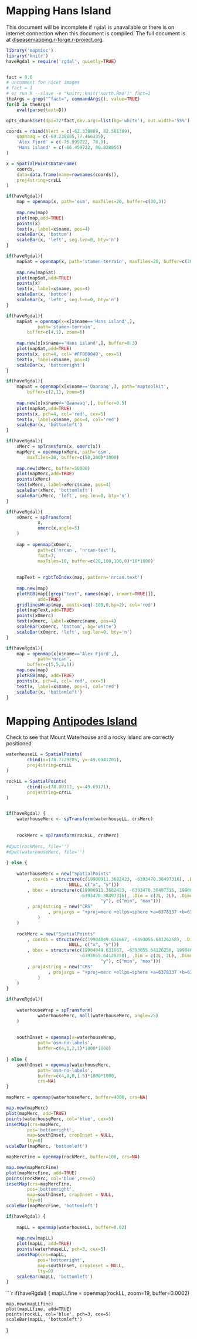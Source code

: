 <!--
%\VignetteEngine{knitr::docco_linear}
%\VignetteIndexEntry{Mapping Hans Island}
-->

# Mapping Hans Island



This document will be incomplete if `rgdal` is unavailable or there is on
internet connection when this document is compiled.  The full document is at
[diseasemapping.r-forge.r-project.org](http://diseasemapping.r-forge.r-project.org).



```r

library('mapmisc')
library('knitr')
haveRgdal = require('rgdal', quietly=TRUE)


fact = 0.6
# uncomment for nicer images
# fact = 1 
# or run R --slave -e "knitr::knit('north.Rmd')" fact=1
theArgs = grep("^fact=", commandArgs(), value=TRUE)
for(D in theArgs)
	eval(parse(text=D))

opts_chunk$set(dpi=72*fact,dev.args=list(bg='white'), out.width='55%')	
```

```r

coords = rbind(Alert = c(-62.338889, 82.501389),
    Qaanaaq = c(-69.238685,77.466335), 	
    'Alex Fjord' = c(-75.999722, 78.9),
    'Hans island' = c(-66.459722, 80.828056)
)

x = SpatialPointsDataFrame(
    coords, 
    data=data.frame(name=rownames(coords)),
    proj4string=crsLL
)
```

        
```r
if(haveRgdal){
	map = openmap(x, path='osm', maxTiles=20, buffer=c(30,3))    
	
	map.new(map)
	plot(map,add=TRUE)
	points(x)
	text(x, label=x$name, pos=4)
	scaleBar(x, 'bottom')
	scaleBar(x, 'left', seg.len=0, bty='n')
}
```


```r
if(haveRgdal){
	mapSat = openmap(x, path='stamen-terrain', maxTiles=20, buffer=c(30,3))    
	
	map.new(mapSat)
	plot(mapSat,add=TRUE)
	points(x)
	text(x, label=x$name, pos=4)
	scaleBar(x, 'bottom')
	scaleBar(x, 'left', seg.len=0, bty='n')
}
```

```r
if(haveRgdal){
	mapSat = openmap(x=x[x$name=='Hans island',], 
			path='stamen-terrain', 
    	buffer=c(4,1), zoom=6)    
	
	map.new(x[x$name=='Hans island',], buffer=0.3)
	plot(mapSat,add=TRUE)
	points(x, pch=4, col='#FF000040', cex=5)
	text(x, label=x$name, pos=4)
	scaleBar(x, 'bottomright')
}
```

```r
if(haveRgdal){
	mapSat = openmap(x[x$name=='Qaanaaq',], path='maptoolkit', 
    	buffer=c(2,1), zoom=5)
	
	map.new(x[x$name=='Qaanaaq',], buffer=0.5)
	plot(mapSat,add=TRUE)
	points(x, pch=4, col='red', cex=5)
	text(x, label=x$name, pos=4, col='red')
	scaleBar(x, 'bottomleft')
}
```

```r
if(haveRgdal){
	xMerc = spTransform(x, omerc(x))
	mapMerc = openmap(xMerc, path='osm',
    	maxTiles=20, buffer=c(50,200)*1000)    
	
	map.new(xMerc, buffer=50000)
	plot(mapMerc,add=TRUE)
	points(xMerc)
	text(xMerc, label=xMerc$name, pos=4)
	scaleBar(xMerc, 'bottomleft')
	scaleBar(xMerc, 'left', seg.len=0, bty='n')
}
```

```r
if(haveRgdal){
	xOmerc = spTransform(
			x,
			omerc(x,angle=5)
	)
	
	map = openmap(xOmerc, 
			path=c('nrcan', 'nrcan-text'), 
			fact=3,
			maxTiles=10, buffer=c(20,100,100,0)*10*1000)    
	
	
	mapText = rgbtToIndex(map, pattern='nrcan.text')
	
	map.new(map)
	plotRGB(map[[grep("text", names(map), invert=TRUE)]],
			add=TRUE)
	gridlinesWrap(map, easts=seq(-180,0,by=2), col='red')
	plot(mapText,add=TRUE)
	points(xOmerc)
	text(xOmerc, label=xOmerc$name, pos=4)
	scaleBar(xOmerc, 'bottom', bg='white')
	scaleBar(xOmerc, 'left', seg.len=0, bty='n')
}

```



```r
if(haveRgdal){
	map = openmap(x[x$name=='Alex Fjord',], 		
			path='nrcan', 
    	buffer=c(5,5,2,1))    
	map.new(map)
	plotRGB(map, add=TRUE)
	points(x, pch=4, col='red', cex=5)
	text(x, label=x$name, pos=1, col='red')
	scaleBar(x, 'bottomleft')
}
```

# Mapping [Antipodes Island](https://en.wikipedia.org/wiki/Antipodes_Islands)

Check to see that Mount Waterhouse and a rocky island are correctly positioned

```r

waterhouseLL = SpatialPoints(
		cbind(x=178.7729285, y=-49.6941201), 
		proj4string=crsLL
)

rockLL = SpatialPoints(
		cbind(x=178.80112, y=-49.69171), 
		proj4string=crsLL
)


if(haveRgdal) {
	waterhouseMerc <- spTransform(waterhouseLL, crsMerc)
	
	
	rockMerc = spTransform(rockLL, crsMerc)
	
#dput(rockMerc, file='')
#dput(waterhouseMerc, file='')
	
} else {
	
	waterhouseMerc = new("SpatialPoints"
    	, coords = structure(c(19900911.3682423, -6393470.38497316), .Dim = 1:2, .Dimnames = list(
    					NULL, c("x", "y")))
    	, bbox = structure(c(19900911.3682423, -6393470.38497316, 19900911.3682423, 
							-6393470.38497316), .Dim = c(2L, 2L), .Dimnames = list(c("x", 
									"y"), c("min", "max")))
    	, proj4string = new("CRS"
    			, projargs = "+proj=merc +ellps=sphere +a=6378137 +b=6378137 +lat_ts=0.0 +lon_0=0.0 +x_0=0.0 +y_0=0 +k=1.0 +units=m +no_defs"
			)
	)
	
	rockMerc = new("SpatialPoints"
    	, coords = structure(c(19904049.631667, -6393055.64126258), .Dim = 1:2, .Dimnames = list(
    					NULL, c("x", "y")))
    	, bbox = structure(c(19904049.631667, -6393055.64126258, 19904049.631667, 
							-6393055.64126258), .Dim = c(2L, 2L), .Dimnames = list(c("x", 
									"y"), c("min", "max")))
    	, proj4string = new("CRS"
    			, projargs = "+proj=merc +ellps=sphere +a=6378137 +b=6378137 +lat_ts=0.0 +lon_0=0.0 +x_0=0.0 +y_0=0 +k=1.0 +units=m +no_defs"
			)
	)
}
```

```r
if(haveRgdal){
	
	waterhouseWrap = spTransform(
			waterhouseMerc, moll(waterhouseMerc, angle=25)
	)
	
	
	southInset = openmap(x=waterhouseWrap, 
			path='osm-no-labels',
			buffer=c(4,1,2,1)*1000*1000)
	
} else {
	southInset = openmap(waterhouseMerc, 
			path='osm-no-labels',
			buffer=c(4,0,0,1.5)*1000*1000, 
			crs=NA)
}
```

```r
mapMerc = openmap(waterhouseMerc, buffer=4000, crs=NA)

map.new(mapMerc)
plot(mapMerc, add=TRUE)
points(waterhouseMerc, col='blue', cex=5)
insetMap(crs=mapMerc, 
		pos='bottomright', 
		map=southInset, cropInset = NULL,
		lty=0)
scaleBar(mapMerc, 'bottomleft')
```

```r

mapMercFine = openmap(rockMerc, buffer=100, crs=NA)

map.new(mapMercFine)
plot(mapMercFine, add=TRUE)
points(rockMerc, col='blue',cex=5)
insetMap(crs=mapMercFine, 
		pos='bottomright', 
		map=southInset, cropInset = NULL,
		lty=0)
scaleBar(mapMercFine, 'bottomleft')
```

```r
if(haveRgdal) {
	
	mapLL = openmap(waterhouseLL, buffer=0.02)
	
	map.new(mapLL)
	plot(mapLL, add=TRUE)
	points(waterhouseLL, pch=3, cex=5)
	insetMap(crs=mapLL, 
			pos='bottomright', 
			map=southInset, cropInset = NULL,
			lty=0)
	scaleBar(mapLL, 'bottomleft')
}
```

```r
if(haveRgdal) {
	mapLLfine = openmap(rockLL, zoom=19, buffer=0.0002)
	
	map.new(mapLLfine)
	plot(mapLLfine, add=TRUE)	
	points(rockLL, col='blue', pch=3, cex=5)
	scaleBar(mapLL, 'bottomleft')
	
}

